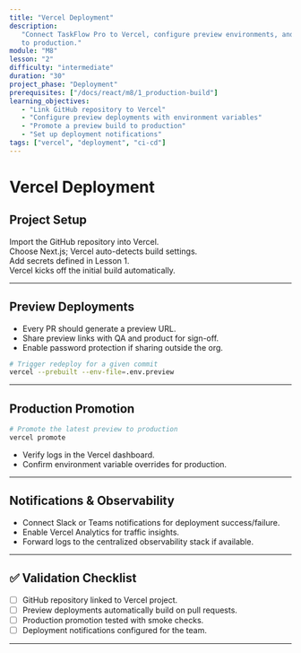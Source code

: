 ```yaml
---
title: "Vercel Deployment"
description:
   "Connect TaskFlow Pro to Vercel, configure preview environments, and promote
   to production."
module: "M8"
lesson: "2"
difficulty: "intermediate"
duration: "30"
project_phase: "Deployment"
prerequisites: ["/docs/react/m8/1_production-build"]
learning_objectives:
   - "Link GitHub repository to Vercel"
   - "Configure preview deployments with environment variables"
   - "Promote a preview build to production"
   - "Set up deployment notifications"
tags: ["vercel", "deployment", "ci-cd"]
---
```



# Vercel Deployment

## Project Setup

<Steps>
   <div title='Create Project'>Import the GitHub repository into Vercel.</div>
   <div title='Select Framework'>
      Choose Next.js; Vercel auto-detects build settings.
   </div>
   <div title='Configure Env Vars'>Add secrets defined in Lesson 1.</div>
   <div title='Trigger First Deploy'>
      Vercel kicks off the initial build automatically.
   </div>
</Steps>

---

## Preview Deployments

-  Every PR should generate a preview URL.
-  Share preview links with QA and product for sign-off.
-  Enable password protection if sharing outside the org.

```bash
# Trigger redeploy for a given commit
vercel --prebuilt --env-file=.env.preview
```

---

## Production Promotion

```bash
# Promote the latest preview to production
vercel promote
```

-  Verify logs in the Vercel dashboard.
-  Confirm environment variable overrides for production.

---

## Notifications & Observability

-  Connect Slack or Teams notifications for deployment success/failure.
-  Enable Vercel Analytics for traffic insights.
-  Forward logs to the centralized observability stack if available.

---

## ✅ Validation Checklist

-  [ ] GitHub repository linked to Vercel project.
-  [ ] Preview deployments automatically build on pull requests.
-  [ ] Production promotion tested with smoke checks.
-  [ ] Deployment notifications configured for the team.

---

